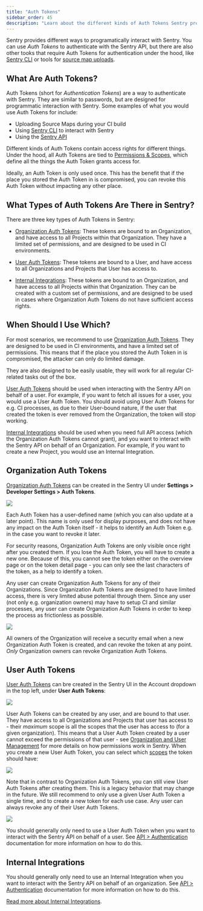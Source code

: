 ```yaml
---
title: "Auth Tokens"
sidebar_order: 45
description: "Learn about the different kinds of Auth Tokens Sentry provides, and when to use which."
---
```


Sentry provides different ways to programatically interact with Sentry. You can use _Auth Tokens_ to authenticate with the Sentry API, but there are also other tooks that require Auth Tokens for authentication under the hood, like [Sentry CLI](/product/cli/) or tools for [source map uploads](/platforms/javascript/sourcemaps/uploading/).

## What Are Auth Tokens?

Auth Tokens (short for _Authentication Tokens_) are a way to authenticate with Sentry. They are similar to passwords, but are designed for programmatic interaction with Sentry. Some examples of what you would use Auth Tokens for include:

- Uploading Source Maps during your CI build
- Using [Sentry CLI](/product/cli/) to interact with Sentry
- Using the [Sentry API](/api/auth/)

Different kinds of Auth Tokens contain access rights for different things. Under the hood, all Auth Tokens are tied to [Permissions & Scopes](/api/permissions/), which define all the things the Auth Token grants access for.

Ideally, an Auth Token is only used once. This has the benefit that if the place you stored the Auth Token in is compromised, you can revoke this Auth Token without impacting any other place.

## What Types of Auth Tokens Are There in Sentry?

There are three key types of Auth Tokens in Sentry:

- [Organization Auth Tokens](#organization-auth-tokens):
  These tokens are bound to an Organization, and have access to all Projects within that Organization. They have a limited set of permissions, and are designed to be used in CI environments.

- [User Auth Tokens](#user-auth-tokens):
  These tokens are bound to a User, and have access to all Organizations and Projects that User has access to.

- [Internal Integrations](#internal-integrations):
  These tokens are bound to an Organization, and have access to all Projects within that Organization. They can be created with a custom set of permissions, and are designed to be used in cases where Organization Auth Tokens do not have sufficient access rights.

## When Should I Use Which?

For most scenarios, we recommend to use [Organization Auth Tokens](#organization-auth-tokens). They are designed to be used in CI environments, and have a limited set of permissions. This means that if the place you stored the Auth Token in is compromised, the attacker can only do limited damage.

They are also designed to be easily usable, they will work for all regular CI-related tasks out of the box.

[User Auth Tokens](#user-auth-tokens) should be used when interacting with the Sentry API on behalf of a user. For example, if you want to fetch all issues for a user, you would use a User Auth Token. You should avoid using User Auth Tokens for e.g. CI processes, as due to their User-bound nature, if the user that created the token is ever removed from the Organization, the token will stop working.

[Internal Integrations](#internal-integrations) should be used when you need full API access (which the Organization Auth Tokens cannot grant), and you want to interact with the Sentry API on behalf of an Organization. For example, if you want to create a new Project, you would use an Internal Integration.

## Organization Auth Tokens

[Organization Auth Tokens](https://sentry.io/orgredirect/organizations/:orgslug/settings/auth-tokens/) can be created in the Sentry UI under **Settings > Developer Settings > Auth Tokens**.

![](org-auth-tokens-overview.png)

Each Auth Token has a user-defined name (which you can also update at a later point). This name is only used for display purposes, and does not have any impact on the Auth Token itself - it helps to identify an Auth Token e.g. in the case you want to revoke it later.

For security reasons, Organization Auth Tokens are only visible once right after you created them. If you lose the Auth Token, you will have to create a new one. Because of this, you cannot see the token either on the overview page or on the token detail page - you can only see the last characters of the token, as a help to identify a token.

Any user can create Organization Auth Tokens for any of their Organizations. Since Organization Auth Tokens are designed to have limited access, there is very limited abuse potential through them. Since any user (not only e.g. organization owners) may have to setup CI and similar processes, any user can create Organization Auth Tokens in order to keep the process as frictionless as possible.

![](org-auth-token-create.png)

All owners of the Organization will receive a security email when a new Organization Auth Token is created, and can revoke the token at any point. _Only_ Organization owners can revoke Organization Auth Tokens.

## User Auth Tokens

[User Auth Tokens](https://sentry.io/settings/account/api/auth-tokens/) can bre created in the Sentry UI in the Account dropdown in the top left, under **User Auth Tokens**:

![](user-auth-tokens-menu.png)

User Auth Tokens can be created by any user, and are bound to that user. They have access to all Organizations and Projects that user has access to - their _maximum_ scope is all the scopes that the user has access to (for a given organization). This means that a User Auth Token created by a user cannot exceed the permissions of that user - see [Organization and User Management](./membership/) for more details on how permissions work in Sentry. When you create a new User Auth Token, you can select which [scopes](/api/permissions/) the token should have:

![](user-auth-token-create.png)

Note that in contrast to Organization Auth Tokens, you can still view User Auth Tokens after creating them. This is a legacy behavior that may change in the future. We still recommend to only use a given User Auth Token a single time, and to create a new token for each use case. Any user can always revoke any of their User Auth Tokens.

![](user-auth-tokens-overview.png)

You should generally only need to use a User Auth Token when you want to interact with the Sentry API on behalf of a user. See [API > Authentication](/api/auth/) documentation for more information on how to do this.

## Internal Integrations

You should generally only need to use an Internal Integration when you want to interact with the Sentry API on behalf of an organization. See [API > Authentication](/api/auth/) documentation for more information on how to do this.

[Read more about Internal Integrations](/product/integrations/integration-platform/).

